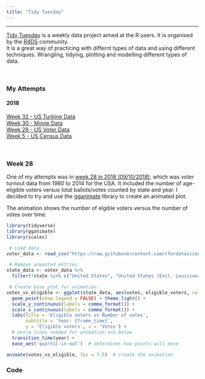 ```yaml
---
title: "Tidy Tuesday"
---
```


***

<a href="https://github.com/rfordatascience/tidytuesday" target="_blank">Tidy Tuesday</a> is a weekly data project aimed at the R users. It is organised by the <a href="https://twitter.com/R4DScommunity" target="_blank">R4DS</a> community.  
It is a great way of practicing with differnt types of data and using different techniques. Wrangling, tidying, plotting and modelling different types of data.  

<br>  

### My Attempts
#### 2018
[Week 32 - US Turbine Data](tidytuesday/week32.html)  
[Week 30 - Movie Data](tidytuesday/week30.html)  
[Week 28 - US Voter Data](tidytuesday/week28.html)  
[Week 5 - US Census Data](tidytuesday/week5.html)

<br>  

### Week 28  

One of my attempts was in
<a href="https://github.com/rfordatascience/tidytuesday/tree/master/data/2018/2018-10-09" target="_blank">week 28 in 2018 (09/10/2018)</a>,
which was voter turnout data from 1980 to 2014 for the USA. It included the number of age-eligible voters versus total ballots/votes counted by state and year. I decided to try and use the
<a href="https://github.com/thomasp85/gganimate" target="_blank">gganimate</a>
library to create an animated plot.  

The animation shows the number of elgible voters versus the number of votes over time.  

```r
library(tidyverse)
library(gganimate)
library(scales)

 # Load data
voter_data <- read_csv("https://raw.githubusercontent.com/rfordatascience/tidytuesday/master/data/2018/2018-10-09/voter_turnout.csv")

 # Remove unwanted entries
state_data <- voter_data %>% 
  filter(!state %in% c("United States", "United States (Excl. Louisiana)"))

 # Create base plot for animation
votes_vs_eligible <- ggplot(state_data, aes(votes, eligible_voters, colour = state)) +
  geom_point(show.legend = FALSE) + theme_light() +
  scale_y_continuous(labels = comma_format()) +
  scale_x_continuous(labels = comma_format()) +
  labs(title = 'Eligible voters vs Number of votes', 
       subtitle = 'Year: {frame_time}',
       y = 'Eligible voters', x = 'Votes') +
  # extra lines needed for animation are below
  transition_time(year) +
  ease_aes('quartic-in-out')  # determines how points will move

animate(votes_vs_eligible, fps = 7.5)  # create the animation
```



### Code
```r
```

